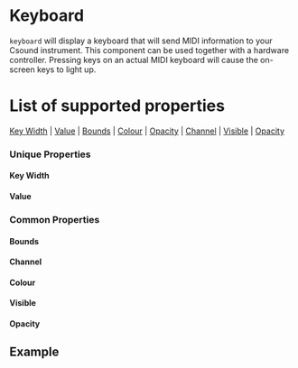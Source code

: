 

# Keyboard

`keyboard` will display a keyboard that will send MIDI information to your Csound instrument. This component can be used together with a hardware controller. Pressing keys on an actual MIDI keyboard will cause the on-screen keys to light up.

# List of supported properties
[Key Width](#key-width) | [Value](#value) | [Bounds](#bounds) | [Colour](#colour) | [Opacity](#opacity) | [Channel](#channel) | [Visible](#visible) | [Opacity](#opacity)

### Unique Properties

<a id="key-width" class="anchor-target"></a>
#### Key Width
<KeyWidth />

<a id="value" class="anchor-target"></a>
#### Value
<Value />

### Common Properties

<a id="bounds" class="anchor-target"></a>
#### Bounds
<Bounds />

<a id="channel" class="anchor-target"></a>
#### Channel
<Channel />


<a id="colour" class="anchor-target"></a>
#### Colour
<Colour />


<a id="visible" class="anchor-target"></a>
#### Visible
<Visible />

<a id="opacity" class="anchor-target"></a>
#### Opacity
<Opacity />

## Example 

